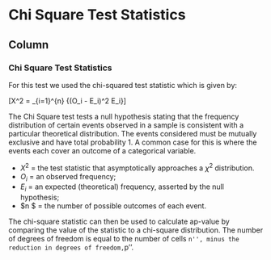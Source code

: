 Chi Square Test Statistics {data-navmenu="Chi Square Tests"}
===========================================================

Column {.tabset}
-----------------------------------

### Chi Square Test Statistics

For this test we used the chi-squared test statistic which is given by:


\[X^2 = \sum_{i=1}^{n} {(O_i - E_i)^2 \over E_i}\]


The Chi Square test tests a null hypothesis stating that the frequency distribution of certain events observed in a sample is consistent with a particular theoretical distribution. The events considered must be mutually exclusive and have total probability 1. A common case for this is where the events each cover an outcome of a categorical variable.


*  $X^2$ = the test statistic that asymptotically approaches a $\chi^2$ distribution.
*  $O_i$ = an observed frequency;
*  $E_i$ = an expected (theoretical) frequency, asserted by the null hypothesis;
*  $n $  = the number of possible outcomes of each event.



The chi-square statistic can then be used to calculate ap-value by comparing the value of the statistic to a chi-square distribution. 
The number of degrees of freedom is equal to the number of cells ``n'', minus the reduction in degrees of freedom, ``p''.


